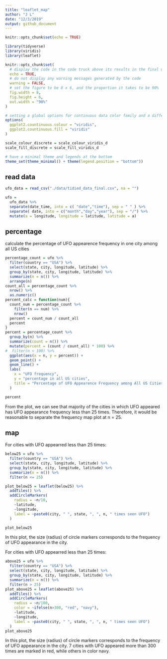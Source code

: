 ```yaml
---
title: "leaflet_map"
author: "J L"
date: "12/3/2019"
output: github_document
---
```


```r
knitr::opts_chunk$set(echo = TRUE)

library(tidyverse)
library(viridis)
library(leaflet)

knitr::opts_chunk$set(
  # display the code in the code truck above its results in the final document
  echo = TRUE,
  # do not display any warning messages generated by the code
  warning = FALSE,
  # set the figure to be 8 x 6, and the proportion it takes to be 90%
  fig.width = 8,
  fig.height = 6, 
  out.width = "90%"
)

# setting a global options for continuous data color family and a different format to set discrete data to have a color family
options(
  ggplot2.countinuous.colour = "viridis",
  ggplot2.countinuous.fill = "viridis"
)

scale_colour_discrete = scale_colour_viridis_d
scale_fill_discrete = scale_fill_viridis_d

# have a minimal theme and legends at the bottom
theme_set(theme_minimal() + theme(legend.position = "bottom"))
```

## read data

```r
ufo_data = read_csv("./data/tidied_data_final.csv", na = "")

ufo =
  ufo_data %>%  
  separate(date_time, into = c( "date","time"), sep = " " ) %>%
  separate( date, into = c("month","day","year"), sep = "/") %>% 
  mutate(a = longitude, longitude = latitude, latitude = a)
```


## percentage

calculate the percentage of UFO appearence frequency in one city among all US cities

```r
percentage_count = ufo %>% 
  filter(country == "USA") %>% 
  select(state, city, longitude, latitude) %>% 
  group_by(state, city, longitude, latitude) %>% 
  summarize(n = n()) %>% 
  arrange(n) 
count_all = percentage_count %>% 
  nrow() %>% 
  as.numeric()
percent_calc = function(num){
  count_num = percentage_count %>% 
    filter(n == num) %>% 
    nrow()
  percent = count_num / count_all
  percent
}
percent = percentage_count %>% 
  group_by(n) %>% 
  summarize(count = n()) %>% 
  mutate(percent = (count / count_all) * 100) %>% 
#  filter(n < 100) %>% 
  ggplot(aes(x = n, y = percent)) +
  geom_point() +
  geom_line() +
  labs(
    x = "UFO frequency",
    y = "percentage in all US cities",
    title = "Percentage of UFO Appearence Frequency among All US Cities"
  )

percent
```

From the plot, we can see that majority of the cities in which UFO appeared has UFO appearance frequency less than 25 times. Therefore, it would be reasonable to separate the frequency map plot at n = 25.

## map

For cities with UFO appearred less than 25 times:

```r
below25 = ufo %>% 
  filter(country == "USA") %>% 
  select(state, city, longitude, latitude) %>% 
  group_by(state, city, longitude, latitude) %>% 
  summarize(n = n()) %>% 
  filter(n <= 25) 

plot_below25 = leaflet(below25) %>% 
  addTiles() %>% 
  addCircleMarkers(
    radius = ~n/10,
    ~latitude,
    ~longitude,
    label = ~paste0(city, " ", state, ", ", n, " times seen UFO")
  )

plot_below25
```

In this plot, the size (radius) of circle markers corresponds to the frequency of UFO appearance in the city.



For cities with UFO appearred less than 25 times:

```r
above25 = ufo %>% 
  filter(country == "USA") %>% 
  select(state, city, longitude, latitude) %>% 
  group_by(state, city, longitude, latitude) %>% 
  summarize(n = n()) %>% 
  filter(n > 25) 
plot_above25 = leaflet(above25) %>% 
  addTiles() %>% 
  addCircleMarkers(
    radius = ~n/100,
    color = ~ifelse(n>300, "red", "navy"),
    ~latitude,
    ~longitude,
    label = ~paste0(city, " ", state, ", ", n, " times seen UFO")
  )
plot_above25
```

In this plot, the size (radius) of circle markers corresponds to the frequency of UFO appearance in the city. 7 cities with UFO appeared more than 300 times are marked in red, while others in color navy.
